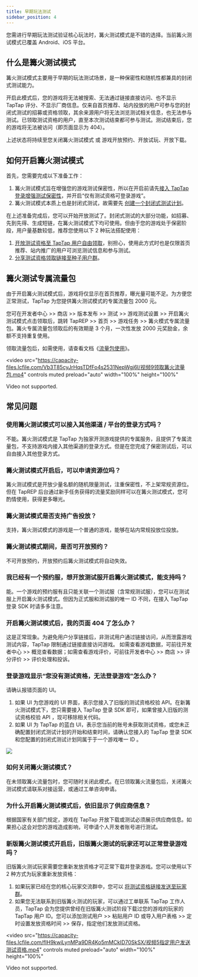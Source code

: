 ```yaml
---
title: 早期玩法测试
sidebar_position: 4
---
```


您需进行早期玩法测试验证核心玩法时，篝火测试模式是不错的选择。当前篝火测试模式已覆盖 Android、iOS 平台。

## 什么是篝火测试模式

篝火测试模式主要用于早期的玩法测试场景，是一种保密性和随机性都兼具的封闭式测试能力。

开启此模式后，您的游戏将无法被搜索、无法通过链接直接访问、也不显示 TapTap 评分、不显示厂商信息。仅来自首页推荐、站内投放的用户可参与您的封闭式测试的招募或资格领取，其余来源用户将无法浏览测试相关信息，也无法参与测试。已领取测试资格的用户，直至本次测试结束都可参与测试。测试结束后，您的游戏将无法被访问（即页面显示为 404）。

上述状态将持续至您关闭篝火测试模式 或 游戏开放预约、开放试玩、开放下载。

## 如何开启篝火测试模式

首先，您需要完成以下准备工作：
1. 篝火测试模式旨在增强您的游戏测试保密性，所以在开启前请先[接入 TapTap 登录增强测试保密性](/store/test/test-closedbetatest/#如何接入-taptap-登录增强测试保密性)，并开启“仅有测试资格可登录游戏”。
2. 篝火测试模式本质上也是封闭式测试，故需要先 [创建一个封闭式测试计划](/store/test/test-closedbetatest/#创建一个封闭式测试计划)。

在上述准备完成后，您可以开始开放测试了。封闭式测试的大部分功能，如招募、先到先得、生成短链，在篝火测试模式下均可使用。但由于您的游戏处于保密阶段，用户量基数较低，推荐您使用以下 2 种玩法搭配使用：
1. [开放测试资格至 TapTap 用户自由领取](/store/test/test-closedbetatest/#如何开放测试资格至-taptap-用户自由领取)，别担心，使用此方式时也是仅限首页推荐、站内推广的用户可浏览测试信息和参与测试。
2. [分享测试资格领取链接至种子用户群](/store/test/test-closedbetatest/#如何分享测试资格领取链接--海报)。

## 篝火测试专属流量包

由于开启篝火测试模式后，游戏将仅显示在首页推荐，曝光量可能不足。为方便您正常测试，TapTap 为您提供篝火测试模式的专属流量包 2000 元。

您可在开发者中心 >> 商店 >> 版本发布 >> 测试 >> 游戏测试设置 >> 开启篝火测试模式点击领取后，跳转 TapREP >> 首页 >> 游戏任务 >> 篝火模式专属流量包。篝火专属流量包领取后的有效期是 3 个月，一次性发放 2000 元奖励金，余额不支持重复使用。

领取流量包后，如需使用，请查看文档《[流量包使用](https://rep.taptap.cn/docs/taprep-liuliangbao/)》。

<video
  src="https://capacity-files.lcfile.com/Vb3T85cyJrHqsTDfFo4s2531NepWgj6I/视频9领取篝火流量包.mp4"
  controls
  muted
  preload="auto"
  width="100%"
  height="100%"
>
  Video not supported.
</video>

## 常见问题

### 使用篝火测试模式可以接入其他渠道 / 平台的登录方式吗？
不能。篝火测试模式是 TapTap 为独家开测游戏提供的专属服务，且提供了专属流量包，不支持游戏内接入其他渠道的登录方式。但是在您完成了保密测试后，可以自由接入其他登录方式。

### 篝火测试模式开启后，可以申请资源位吗？
篝火测试模式是开放少量名额的随机限量测试，注重保密性，不上架常规资源位。但在 TapREP 后台通过新手任务获得的流量奖励同样可以在篝火测试模式，您可酌情使用，获得更多曝光。

### 篝火测试模式是否支持广告投放？
支持，篝火测试模式的游戏是一个普通的游戏，能够在站内常规投放位投放。

### 篝火测试模式期间，是否可开放预约？
不可开放预约，开放预约后篝火测试模式将自动失效。

### 我已经有一个预约服，想开放测试服开启篝火测试模式，能支持吗？
能。一个游戏的预约服有且只能关联一个测试服（含常规测试服），您可以在测试服上开启篝火测试模式。但因为正式服和测试服的唯一 ID 不同，在接入 TapTap 登录 SDK 时请多多注意。

### 开启篝火测试模式后，我的页面 404 了怎么办？
这是正常现象。为避免用户分享链接后，非测试用户通过链接访问，从而泄露游戏测试内容，TapTap 限制通过链接直接访问游戏。
如需查看游戏数据，可前往开发者中心 >> 概览查看数据；如需查看游戏评价，可前往开发者中心 >> 商店 >> 评分评价 >> 评价处理和投诉。

### 登录游戏显示“您没有测试资格，无法登录游戏”怎么办？
请确认报错页面的 UI。
1. 如果 UI 为您游戏的 UI 界面，表示您接入了旧版的测试资格校验 API。在新篝火测试模式下，您只需要接入 TapTap 登录 SDK 即可，如果曾接入旧版的测试资格校验 API ，现可移除相关代码。
2. 如果 UI 为 TapTap 的蓝白 UI，表示您当前的账号未获取测试资格，或您未正确配置封闭式测试计划的开始和结束时间，请确认您接入的 TapTap 登录 SDK 和您配置的封闭式测试计划同属于于一个游戏唯一 ID 。

![](https://img.tapimg.com/market/images/f4685a7a1f782bf2d24941c67c25454c.png)

### 如何关闭篝火测试模式？
在未领取篝火流量包时，您可随时关闭此模式。在已领取篝火流量包后，关闭篝火测试模式请联系对接运营，或通过工单咨询申请。

### 为什么开启篝火测试模式后，依旧显示了供应商信息？
根据国家有关部门规定，游戏在 TapTap 开放下载或测试必须展示供应商信息。如果担心这会对您的游戏造成影响，可申请个人开发者账号进行测试。

### 新版篝火测试模式开启后，旧版篝火测试的玩家还可以正常登录游戏吗？
旧版篝火测试玩家需要您重新发放资格才可正常下载并登录游戏。您可以使用以下 2 种方式为玩家重新发放资格：
1. 如果玩家已经在您的核心玩家交流群中，您可以 [将测试资格链接发送至玩家群](/store/test/test-closedbetatest/#如何分享测试资格领取链接--海报)。
2. 如果您无法联系到旧版篝火测试的玩家，可以通过工单联系 TapTap 工作人员，TapTap 会为您提供曾经在旧版篝火测试阶段下载过您的游戏的玩家的 TapTap 用户 ID。您可以添加测试用户 >> 粘贴用户 ID 或导入用户表格 >> 定时设置发放资格时间 >> 保存，指定他们发放测试资格。

<video
  src="https://capacity-files.lcfile.com/fIH9kwiLynMPa9DR4Ko5mMCkID70SkSX/视频5指定用户发送测试资格.mp4"
  controls
  muted
  preload="auto"
  width="100%"
  height="100%"
>
  Video not supported.
</video>